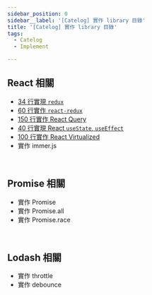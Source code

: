 ```yaml
---
sidebar_position: 0
sidebar__label: '[Catelog] 實作 library 目錄'
title: '[Catelog] 實作 library 目錄'
tags:
  - Catelog
  - Implement

---
```



## React 相關

- [34 行實現 `redux`](./implement-redux)
- [60 行實作 `react-redux`](./implement-react-redux)
- [150 行實作 React Query](./implement-react-query)
- [40 行實現 React `useState`, `useEffect`](./implement-react-usestate-useeffect)
- [100 行實作 React Virtualized](./implement-react-virtualized)
- 實作 immer.js

<br />


## Promise 相關
- 實作 Promise
- 實作 Promise.all
- 實作 Promise.race


<br />

## Lodash 相關
- 實作 throttle
- 實作 debounce


<br />